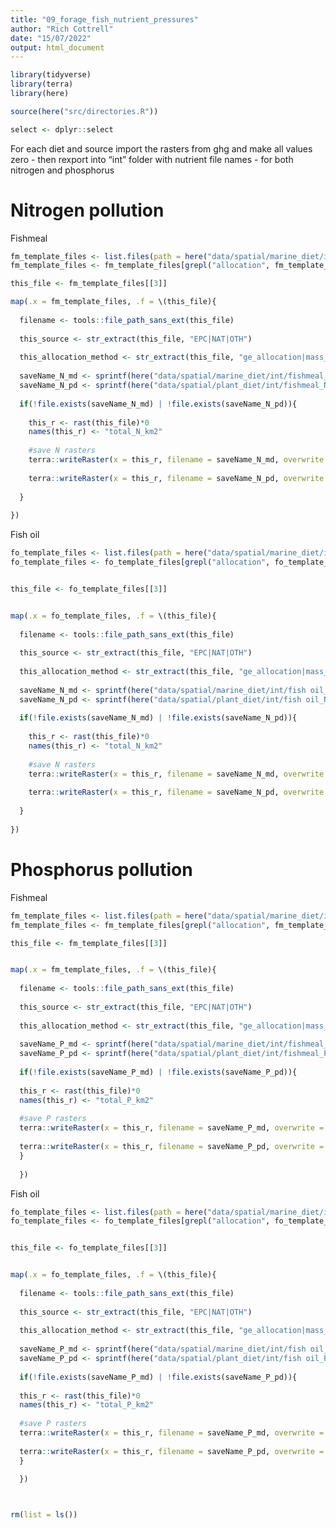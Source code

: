 ```yaml
---
title: "09_forage_fish_nutrient_pressures"
author: "Rich Cottrell"
date: "15/07/2022"
output: html_document
---
```



```r

library(tidyverse)
library(terra)
library(here)

source(here("src/directories.R"))

select <- dplyr::select


```

For each diet and source import the rasters from ghg and make all values zero - then rexport into "int" folder with nutrient file names - for both nitrogen and phosphorus

# Nitrogen pollution

Fishmeal

```r

fm_template_files <- list.files(path = here("data/spatial/marine_diet/int"), pattern = "fishmeal_ghg", full.names = TRUE)
fm_template_files <- fm_template_files[grepl("allocation", fm_template_files)]

this_file <- fm_template_files[[3]]

map(.x = fm_template_files, .f = \(this_file){
  
  filename <- tools::file_path_sans_ext(this_file)
  
  this_source <- str_extract(this_file, "EPC|NAT|OTH")
  
  this_allocation_method <- str_extract(this_file, "ge_allocation|mass_allocation")
  
  saveName_N_md <- sprintf(here("data/spatial/marine_diet/int/fishmeal_N_km2_%s_%s.tif"), this_source, this_allocation_method)
  saveName_N_pd <- sprintf(here("data/spatial/plant_diet/int/fishmeal_N_km2_%s_%s.tif"), this_source, this_allocation_method)
  
  if(!file.exists(saveName_N_md) | !file.exists(saveName_N_pd)){
    
    this_r <- rast(this_file)*0
    names(this_r) <- "total_N_km2"
    
    #save N rasters
    terra::writeRaster(x = this_r, filename = saveName_N_md, overwrite = TRUE)
    
    terra::writeRaster(x = this_r, filename = saveName_N_pd, overwrite = TRUE)
    
  }
  
})

```

Fish oil

```r

fo_template_files <- list.files(path = here("data/spatial/marine_diet/int"), pattern = "fish oil_ghg", full.names = TRUE)
fo_template_files <- fo_template_files[grepl("allocation", fo_template_files)]


this_file <- fo_template_files[[3]]


map(.x = fo_template_files, .f = \(this_file){
  
  filename <- tools::file_path_sans_ext(this_file)
  
  this_source <- str_extract(this_file, "EPC|NAT|OTH")
  
  this_allocation_method <- str_extract(this_file, "ge_allocation|mass_allocation")
  
  saveName_N_md <- sprintf(here("data/spatial/marine_diet/int/fish oil_N_km2_%s_%s.tif"), this_source, this_allocation_method)
  saveName_N_pd <- sprintf(here("data/spatial/plant_diet/int/fish oil_N_km2_%s_%s.tif"), this_source, this_allocation_method)
  
  if(!file.exists(saveName_N_md) | !file.exists(saveName_N_pd)){
    
    this_r <- rast(this_file)*0
    names(this_r) <- "total_N_km2"
    
    #save N rasters
    terra::writeRaster(x = this_r, filename = saveName_N_md, overwrite = TRUE)
    
    terra::writeRaster(x = this_r, filename = saveName_N_pd, overwrite = TRUE)
    
  }
  
})

```



# Phosphorus pollution

Fishmeal

```r
fm_template_files <- list.files(path = here("data/spatial/marine_diet/int"), pattern = "fishmeal_ghg", full.names = TRUE)
fm_template_files <- fm_template_files[grepl("allocation", fm_template_files)]

this_file <- fm_template_files[[3]]


map(.x = fm_template_files, .f = \(this_file){
  
  filename <- tools::file_path_sans_ext(this_file)
  
  this_source <- str_extract(this_file, "EPC|NAT|OTH")
  
  this_allocation_method <- str_extract(this_file, "ge_allocation|mass_allocation")
  
  saveName_P_md <- sprintf(here("data/spatial/marine_diet/int/fishmeal_P_km2_%s_%s.tif"), this_source, this_allocation_method)
  saveName_P_pd <- sprintf(here("data/spatial/plant_diet/int/fishmeal_P_km2_%s_%s.tif"), this_source, this_allocation_method)
  
  if(!file.exists(saveName_P_md) | !file.exists(saveName_P_pd)){
  
  this_r <- rast(this_file)*0
  names(this_r) <- "total_P_km2"
  
  #save P rasters
  terra::writeRaster(x = this_r, filename = saveName_P_md, overwrite = TRUE)
  
  terra::writeRaster(x = this_r, filename = saveName_P_pd, overwrite = TRUE)
  }
  
  })


```


Fish oil 

```r
fo_template_files <- list.files(path = here("data/spatial/marine_diet/int"), pattern = "fish oil_ghg", full.names = TRUE)
fo_template_files <- fo_template_files[grepl("allocation", fo_template_files)]


this_file <- fo_template_files[[3]]


map(.x = fo_template_files, .f = \(this_file){
  
  filename <- tools::file_path_sans_ext(this_file)
  
  this_source <- str_extract(this_file, "EPC|NAT|OTH")
  
  this_allocation_method <- str_extract(this_file, "ge_allocation|mass_allocation")
  
  saveName_P_md <- sprintf(here("data/spatial/marine_diet/int/fish oil_P_km2_%s_%s.tif"), this_source, this_allocation_method)
  saveName_P_pd <- sprintf(here("data/spatial/plant_diet/int/fish oil_P_km2_%s_%s.tif"), this_source, this_allocation_method)
  
  if(!file.exists(saveName_P_md) | !file.exists(saveName_P_pd)){
  
  this_r <- rast(this_file)*0
  names(this_r) <- "total_P_km2"
  
  #save P rasters
  terra::writeRaster(x = this_r, filename = saveName_P_md, overwrite = TRUE)
  
  terra::writeRaster(x = this_r, filename = saveName_P_pd, overwrite = TRUE)
  }
  
  })



rm(list = ls())
```



